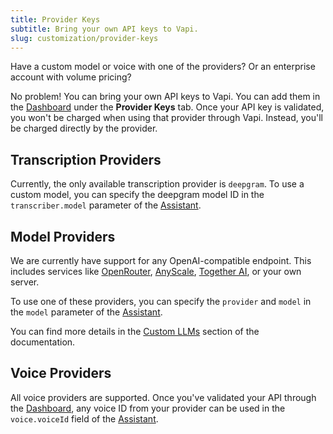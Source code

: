 ```yaml
---
title: Provider Keys
subtitle: Bring your own API keys to Vapi.
slug: customization/provider-keys
---
```



Have a custom model or voice with one of the providers? Or an enterprise account with volume pricing?

No problem! You can bring your own API keys to Vapi. You can add them in the [Dashboard](https://dashboard.vapi.ai) under the **Provider Keys** tab. Once your API key is validated, you won't be charged when using that provider through Vapi. Instead, you'll be charged directly by the provider.

## Transcription Providers

Currently, the only available transcription provider is `deepgram`. To use a custom model, you can specify the deepgram model ID in the `transcriber.model` parameter of the [Assistant](/api-reference/assistants/create-assistant).

## Model Providers

We are currently have support for any OpenAI-compatible endpoint. This includes services like [OpenRouter](https://openrouter.ai/), [AnyScale](https://www.anyscale.com/), [Together AI](https://www.together.ai/), or your own server.

To use one of these providers, you can specify the `provider` and `model` in the `model` parameter of the [Assistant](/api-reference/assistants/create-assistant).

You can find more details in the [Custom LLMs](customization/custom-llm/fine-tuned-openai-models) section of the documentation.

## Voice Providers

All voice providers are supported. Once you've validated your API through the [Dashboard](https://dashboard.vapi.ai), any voice ID from your provider can be used in the `voice.voiceId` field of the [Assistant](/api-reference/assistants/create-assistant).
